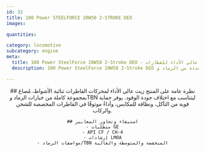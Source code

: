 ```yaml
---
id: 32
title: 100 Power STEELFORCE 20W50 2-STROKE DEO
images:

quantities:

category: locomotive
subcategory: engine
meta:
  title: 100 Power SteelForce 20W50 2-Stroke DEO - زيت محرك عالي الأداء للقطارات
  description: 100 Power SteelForce 20W50 2-Stroke DEO هو زيت محرك عالي الأداء مُصمم لمحركات القاطرات ثنائية الأشواط. متوفر بمستويات متعددة من الرماد وTBN ليتناسب مع اختلاف جودة الوقود، ويوفر حماية ممتازة من التآكل، ونظافة فائقة للمكابس، وأداءً موثوقًا في عمليات الشحن والركاب الشاقة. يلبي متطلبات GE ومعايير API CF / CH-4 وإرشادات LMOA.

---
```


<Header>
    ## نظرة عامة على المنتج
    زيت عالي الأداء لمحركات القاطرات ثنائية الأشواط، مُصاغ
    بمجموعة كاملة من خيارات الرماد وTBN ليتناسب مع اختلاف جودة الوقود.
    يوفر حماية قوية من التآكل، ونظافة للمكابس، وأداءً موثوقًا في
    القاطرات المخصصة للشحن والركاب.

    ## استيفاء وتجاوز المعايير
    - متطلبات GE
    - API CF / CH-4
    - إرشادات LMOA
    - مواصفات الرماد/TBN المنخفضة والمتوسطة والعالية

</Header>
